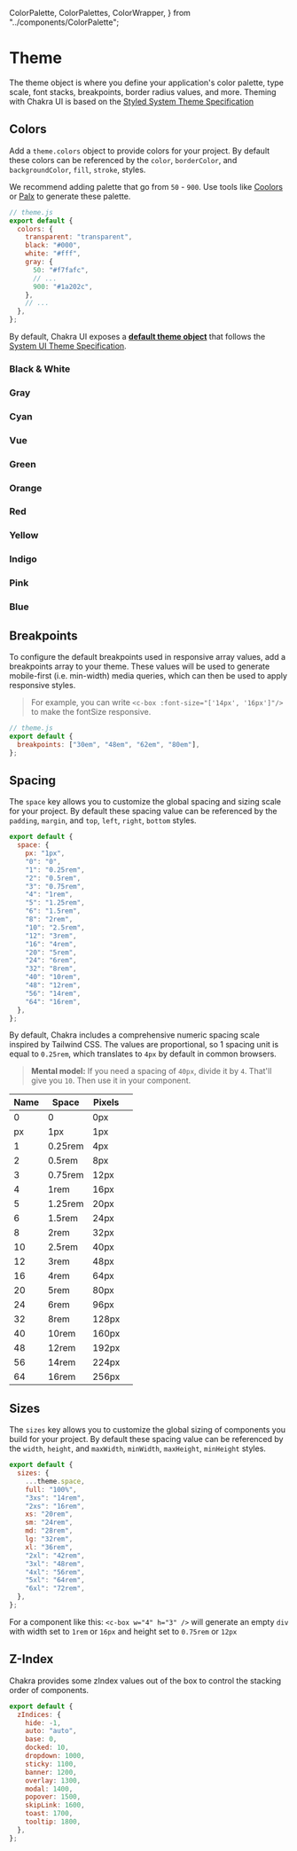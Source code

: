 
<SEO
  title="Theme"
  description="The theme object is where you define your application's color palette, type scale, font stacks, breakpoints, border radius values, and more"
/>


  ColorPalette,
  ColorPalettes,
  ColorWrapper,
} from "../components/ColorPalette";

# Theme

The theme object is where you define your application's color palette, type
scale, font stacks, breakpoints, border radius values, and more. Theming with
Chakra UI is based on the
[Styled System Theme Specification](https://system-ui.com/theme/)

## Colors

Add a `theme.colors` object to provide colors for your project. By default these
colors can be referenced by the `color`, `borderColor`, and `backgroundColor`,
`fill`, `stroke`, styles.

We recommend adding palette that go from `50` - `900`. Use tools like
[Coolors](https://coolors.co/app) or [Palx](https://palx.jxnblk.com) to generate
these palette.


```js
// theme.js
export default {
  colors: {
    transparent: "transparent",
    black: "#000",
    white: "#fff",
    gray: {
      50: "#f7fafc",
      // ...
      900: "#1a202c",
    },
    // ...
  },
};
```

By default, Chakra UI exposes a [**default theme object**](https://github.com/chakra-ui/chakra-ui-vue/blob/master/packages/chakra-ui-theme/src/theme/index.js) that follows the [System UI Theme Specification](https://system-ui.com/theme/).

<!-- Apply Color Palettes here -->
### Black & White

<ColorWrapper>
  <ColorPalette color="black" name="Black" />
  <ColorPalette color="white" name="White" />
  <div />
</ColorWrapper>

### Gray

<ColorWrapper>
  <ColorPalettes color="gray" />
</ColorWrapper>

### Cyan

<ColorWrapper>
  <ColorPalettes color="cyan" />
</ColorWrapper>

### Vue

<ColorWrapper>
  <ColorPalettes color="vue" />
</ColorWrapper>

### Green

<ColorWrapper>
  <ColorPalettes color="green" />
</ColorWrapper>

### Orange

<ColorWrapper>
  <ColorPalettes color="orange" />
</ColorWrapper>

### Red

<ColorWrapper>
  <ColorPalettes color="red" />
</ColorWrapper>

### Yellow

<ColorWrapper>
  <ColorPalettes color="yellow" />
</ColorWrapper>

### Indigo

<ColorWrapper>
  <ColorPalettes color="indigo" />
</ColorWrapper>

### Pink

<ColorWrapper>
  <ColorPalettes color="pink" />
</ColorWrapper>

### Blue

<ColorWrapper>
  <ColorPalettes color="blue" />
</ColorWrapper>


## Breakpoints

To configure the default breakpoints used in responsive array values, add a
breakpoints array to your theme. These values will be used to generate
mobile-first (i.e. min-width) media queries, which can then be used to apply
responsive styles.

> For example, you can write `<c-box :font-size="['14px', '16px']"/>` to make the
> fontSize responsive.

```js
// theme.js
export default {
  breakpoints: ["30em", "48em", "62em", "80em"],
};
```

## Spacing

The `space` key allows you to customize the global spacing and sizing scale for
your project. By default these spacing value can be referenced by the `padding`,
`margin`, and `top`, `left`, `right`, `bottom` styles.

```js
export default {
  space: {
    px: "1px",
    "0": "0",
    "1": "0.25rem",
    "2": "0.5rem",
    "3": "0.75rem",
    "4": "1rem",
    "5": "1.25rem",
    "6": "1.5rem",
    "8": "2rem",
    "10": "2.5rem",
    "12": "3rem",
    "16": "4rem",
    "20": "5rem",
    "24": "6rem",
    "32": "8rem",
    "40": "10rem",
    "48": "12rem",
    "56": "14rem",
    "64": "16rem",
  },
};
```

By default, Chakra includes a comprehensive numeric spacing scale inspired by
Tailwind CSS. The values are proportional, so 1 spacing unit is equal to
`0.25rem`, which translates to `4px` by default in common browsers.

> **Mental model:** If you need a spacing of `40px`, divide it by `4`. That'll
> give you `10`. Then use it in your component.

| Name | Space   | Pixels |                                     |
| ---- | ------- | ------ | ----------------------------------  |
| 0    | 0       | 0px    | <c-box bg="pink.200" h="4" w="0"/>  |
| px   | 1px     | 1px    | <c-box bg="pink.200" h="4" w="px"/> |
| 1    | 0.25rem | 4px    | <c-box bg="pink.200" h="4" w="1"/>  |
| 2    | 0.5rem  | 8px    | <c-box bg="pink.200" h="4" w="2"/>  |
| 3    | 0.75rem | 12px   | <c-box bg="pink.200" h="4" w="3"/>  |
| 4    | 1rem    | 16px   | <c-box bg="pink.200" h="4" w="4"/>  |
| 5    | 1.25rem | 20px   | <c-box bg="pink.200" h="4" w="5"/>  |
| 6    | 1.5rem  | 24px   | <c-box bg="pink.200" h="4" w="6"/>  |
| 8    | 2rem    | 32px   | <c-box bg="pink.200" h="4" w="8"/>  |
| 10   | 2.5rem  | 40px   | <c-box bg="pink.200" h="4" w="10"/> |
| 12   | 3rem    | 48px   | <c-box bg="pink.200" h="4" w="12"/> |
| 16   | 4rem    | 64px   | <c-box bg="pink.200" h="4" w="16"/> |
| 20   | 5rem    | 80px   | <c-box bg="pink.200" h="4" w="20"/> |
| 24   | 6rem    | 96px   | <c-box bg="pink.200" h="4" w="24"/> |
| 32   | 8rem    | 128px  | <c-box bg="pink.200" h="4" w="32"/> |
| 40   | 10rem   | 160px  | <c-box bg="pink.200" h="4" w="40"/> |
| 48   | 12rem   | 192px  | <c-box bg="pink.200" h="4" w="48"/> |
| 56   | 14rem   | 224px  | <c-box bg="pink.200" h="4" w="56"/> |
| 64   | 16rem   | 256px  | <c-box bg="pink.200" h="4" w="64"/> |

## Sizes

The `sizes` key allows you to customize the global sizing of components you
build for your project. By default these spacing value can be referenced by the
`width`, `height`, and `maxWidth`, `minWidth`, `maxHeight`, `minHeight` styles.

```js
export default {
  sizes: {
    ...theme.space,
    full: "100%",
    "3xs": "14rem",
    "2xs": "16rem",
    xs: "20rem",
    sm: "24rem",
    md: "28rem",
    lg: "32rem",
    xl: "36rem",
    "2xl": "42rem",
    "3xl": "48rem",
    "4xl": "56rem",
    "5xl": "64rem",
    "6xl": "72rem",
  },
};
```

For a component like this: `<c-box w="4" h="3" />` will generate an empty `div`
with width set to `1rem` or `16px` and height set to `0.75rem` or `12px`

## Z-Index

Chakra provides some zIndex values out of the box to control the stacking order
of components.

```js
export default {
  zIndices: {
    hide: -1,
    auto: "auto",
    base: 0,
    docked: 10,
    dropdown: 1000,
    sticky: 1100,
    banner: 1200,
    overlay: 1300,
    modal: 1400,
    popover: 1500,
    skipLink: 1600,
    toast: 1700,
    tooltip: 1800,
  },
};
```